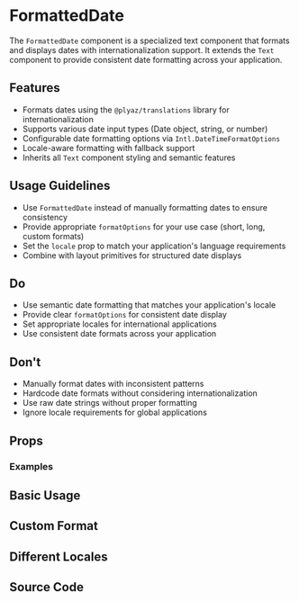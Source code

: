 
<Meta of={FormattedDateStories} />

# FormattedDate

The `FormattedDate` component is a specialized text component that formats and displays dates with internationalization support. It extends the `Text` component to provide consistent date formatting across your application.

## Features

- Formats dates using the `@plyaz/translations` library for internationalization
- Supports various date input types (Date object, string, or number)
- Configurable date formatting options via `Intl.DateTimeFormatOptions`
- Locale-aware formatting with fallback support
- Inherits all `Text` component styling and semantic features

## Usage Guidelines

- Use `FormattedDate` instead of manually formatting dates to ensure consistency
- Provide appropriate `formatOptions` for your use case (short, long, custom formats)
- Set the `locale` prop to match your application's language requirements
- Combine with layout primitives for structured date displays

## Do

- Use semantic date formatting that matches your application's locale
- Provide clear `formatOptions` for consistent date display
- Set appropriate locales for international applications
- Use consistent date formats across your application

## Don't

- Manually format dates with inconsistent patterns
- Hardcode date formats without considering internationalization
- Use raw date strings without proper formatting
- Ignore locale requirements for global applications

## Props

<Controls of={FormattedDateStories.Default} />

### Examples

## Basic Usage

<Canvas of={FormattedDateStories.Default} />

## Custom Format

<Canvas of={FormattedDateStories.CustomFormat} />

## Different Locales

<Canvas of={FormattedDateStories.DifferentLocales} />

## Source Code

<Source of={FormattedDateStories.Default} language='tsx' />
